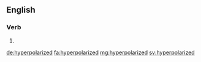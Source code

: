 ==English==

===Verb===
{{head|en}}

# {{en-past of|hyperpolarize}}

[[de:hyperpolarized]]
[[fa:hyperpolarized]]
[[mg:hyperpolarized]]
[[sv:hyperpolarized]]